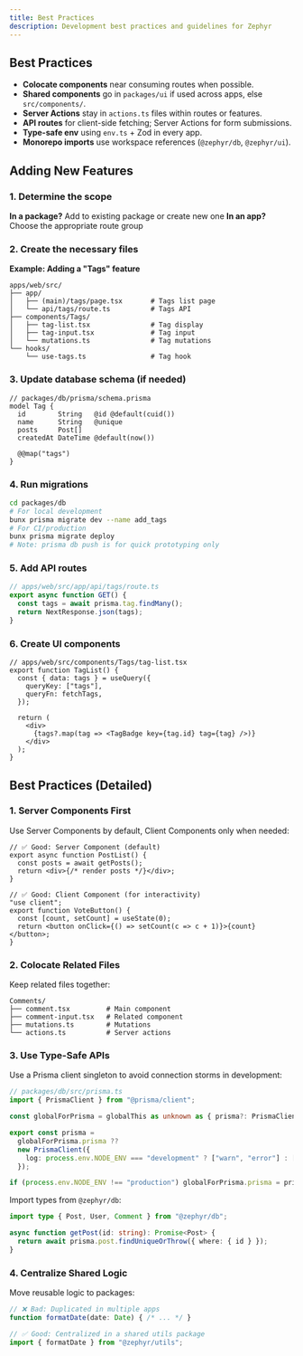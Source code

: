 ```yaml
---
title: Best Practices
description: Development best practices and guidelines for Zephyr
---
```


## Best Practices

- **Colocate components** near consuming routes when possible.
- **Shared components** go in `packages/ui` if used across apps, else `src/components/`.
- **Server Actions** stay in `actions.ts` files within routes or features.
- **API routes** for client-side fetching; Server Actions for form submissions.
- **Type-safe env** using `env.ts` + Zod in every app.
- **Monorepo imports** use workspace references (`@zephyr/db`, `@zephyr/ui`).

## Adding New Features

### 1. Determine the scope

**In a package?** Add to existing package or create new one
**In an app?** Choose the appropriate route group

### 2. Create the necessary files

**Example: Adding a "Tags" feature**

```
apps/web/src/
├── app/
│   ├── (main)/tags/page.tsx       # Tags list page
│   └── api/tags/route.ts          # Tags API
├── components/Tags/
│   ├── tag-list.tsx               # Tag display
│   ├── tag-input.tsx              # Tag input
│   └── mutations.ts               # Tag mutations
└── hooks/
    └── use-tags.ts                # Tag hook
```

### 3. Update database schema (if needed)

```prisma
// packages/db/prisma/schema.prisma
model Tag {
  id        String   @id @default(cuid())
  name      String   @unique
  posts     Post[]
  createdAt DateTime @default(now())
  
  @@map("tags")
}
```

### 4. Run migrations

```bash
cd packages/db
# For local development
bunx prisma migrate dev --name add_tags
# For CI/production
bunx prisma migrate deploy
# Note: prisma db push is for quick prototyping only
```

### 5. Add API routes

```typescript
// apps/web/src/app/api/tags/route.ts
export async function GET() {
  const tags = await prisma.tag.findMany();
  return NextResponse.json(tags);
}
```

### 6. Create UI components

```tsx
// apps/web/src/components/Tags/tag-list.tsx
export function TagList() {
  const { data: tags } = useQuery({
    queryKey: ["tags"],
    queryFn: fetchTags,
  });
  
  return (
    <div>
      {tags?.map(tag => <TagBadge key={tag.id} tag={tag} />)}
    </div>
  );
}
```

## Best Practices (Detailed)

### 1. Server Components First

Use Server Components by default, Client Components only when needed:

```tsx
// ✅ Good: Server Component (default)
export async function PostList() {
  const posts = await getPosts();
  return <div>{/* render posts */}</div>;
}

// ✅ Good: Client Component (for interactivity)
"use client";
export function VoteButton() {
  const [count, setCount] = useState(0);
  return <button onClick={() => setCount(c => c + 1)}>{count}</button>;
}
```

### 2. Colocate Related Files

Keep related files together:

```
Comments/
├── comment.tsx         # Main component
├── comment-input.tsx   # Related component
├── mutations.ts        # Mutations
└── actions.ts          # Server actions
```

### 3. Use Type-Safe APIs

Use a Prisma client singleton to avoid connection storms in development:

```typescript
// packages/db/src/prisma.ts
import { PrismaClient } from "@prisma/client";

const globalForPrisma = globalThis as unknown as { prisma?: PrismaClient };

export const prisma =
  globalForPrisma.prisma ??
  new PrismaClient({
    log: process.env.NODE_ENV === "development" ? ["warn", "error"] : ["error"],
  });

if (process.env.NODE_ENV !== "production") globalForPrisma.prisma = prisma;
```

Import types from `@zephyr/db`:

```typescript
import type { Post, User, Comment } from "@zephyr/db";

async function getPost(id: string): Promise<Post> {
  return await prisma.post.findUniqueOrThrow({ where: { id } });
}
```

### 4. Centralize Shared Logic

Move reusable logic to packages:

```typescript
// ❌ Bad: Duplicated in multiple apps
function formatDate(date: Date) { /* ... */ }

// ✅ Good: Centralized in a shared utils package
import { formatDate } from "@zephyr/utils";
```